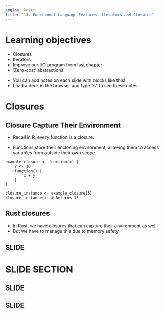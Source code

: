```yaml
---
engine: knitr
title: "13. Functional Language Features: Iterators and Closures"
---
```


# Learning objectives

::: nonincremental
- Closures
- Iterators
- Improve our I/O program from last chapter
- 'Zero-cost' abstractions
:::

::: notes
- You can add notes on each slide with blocks like this!
- Load a deck in the browser and type "s" to see these notes.
:::

# Closures

## Closure Capture Their Environment

- Recall in R, every function is a closure.  

- Functions store their enclosing environment, allowing them to access variables from outside their own scope.

```
example_closure <- function(x) {
    y <- 10
    function() {
        x + y
    }
}

closure_instance <- example_closure(5)
closure_instance()  # Returns 15
```

## Rust closures 

- In Rust, we have closures that can capture their environment as well. 
- But we have to manage this due to memory safety

## SLIDE

# SLIDE SECTION

## SLIDE

## SLIDE
